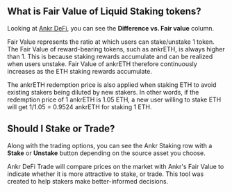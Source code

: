 ## What is Fair Value of Liquid Staking tokens?
Looking at [Ankr DeFi](https://ankr.com/staking/defi/), you can see the **Difference vs. Fair value** column.

Fair Value represents the ratio at which users can stake/unstake 1 token. 
The Fair Value of reward-bearing tokens, such as ankrETH, is always higher than 1. 
This is because staking rewards accumulate and can be realized when users unstake. 
Fair Value of ankrETH therefore continuously increases as the ETH staking rewards accumulate.

The ankrETH redemption price is also applied when staking ETH to avoid existing stakers being diluted by new stakers. 
In other words, if the redemption price of 1 ankrETH is 1.05 ETH, a new user willing to stake ETH will get 1/1.05 = 0.9524 ankrETH for staking 1 ETH.

## Should I Stake or Trade?
Along with the trading options, you can see the Ankr Staking row with a **Stake** or **Unstake** button depending on the source asset you choose.

Ankr DeFi Trade will compare prices on the market with Ankr's Fair Value to indicate whether it is more attractive to stake, or trade. 
This tool was created to help stakers make better-informed decisions.